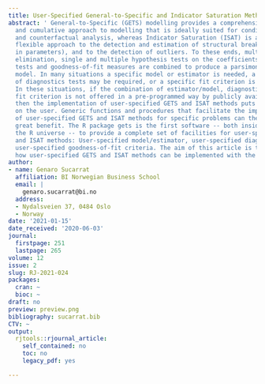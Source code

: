 ```yaml
---
title: User-Specified General-to-Specific and Indicator Saturation Methods
abstract: ' General-to-Specific (GETS) modelling provides a comprehensive, systematic
  and cumulative approach to modelling that is ideally suited for conditional forecasting
  and counterfactual analysis, whereas Indicator Saturation (ISAT) is a powerful and
  flexible approach to the detection and estimation of structural breaks (e.g. changes
  in parameters), and to the detection of outliers. To these ends, multi-path backwards
  elimination, single and multiple hypothesis tests on the coefficients, diagnostics
  tests and goodness-of-fit measures are combined to produce a parsimonious final
  model. In many situations a specific model or estimator is needed, a specific set
  of diagnostics tests may be required, or a specific fit criterion is preferred.
  In these situations, if the combination of estimator/model, diagnostics tests and
  fit criterion is not offered in a pre-programmed way by publicly available software,
  then the implementation of user-specified GETS and ISAT methods puts a large programming-burden
  on the user. Generic functions and procedures that facilitate the implementation
  of user-specified GETS and ISAT methods for specific problems can therefore be of
  great benefit. The R package gets is the first software -- both inside and outside
  the R universe -- to provide a complete set of facilities for user-specified GETS
  and ISAT methods: User-specified model/estimator, user-specified diagnostics and
  user-specified goodness-of-fit criteria. The aim of this article is to illustrate
  how user-specified GETS and ISAT methods can be implemented with the R package gets. '
author:
- name: Genaro Sucarrat
  affiliation: BI Norwegian Business School
  email: |
    genaro.sucarrat@bi.no
  address:
  - Nydalsveien 37, 0484 Oslo
  - Norway
date: '2021-01-15'
date_received: '2020-06-03'
journal:
  firstpage: 251
  lastpage: 265
volume: 12
issue: 2
slug: RJ-2021-024
packages:
  cran: ~
  bioc: ~
draft: no
preview: preview.png
bibliography: sucarrat.bib
CTV: ~
output:
  rjtools::rjournal_article:
    self_contained: no
    toc: no
    legacy_pdf: yes

---
```

